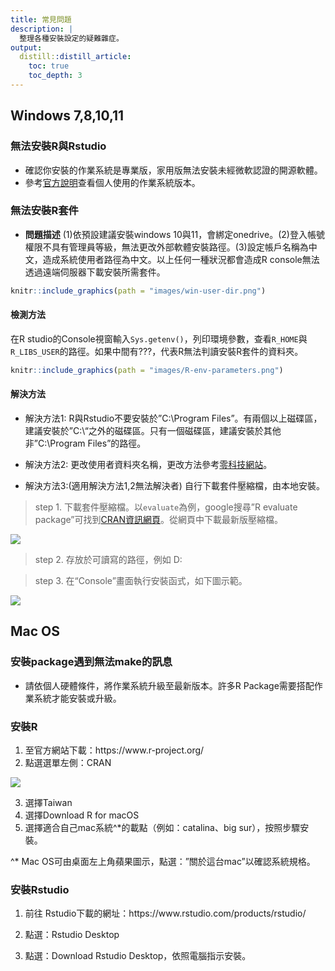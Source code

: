```yaml
---
title: 常見問題 
description: |
  整理各種安裝設定的疑難雜症。
output: 
  distill::distill_article:
    toc: true
    toc_depth: 3
---
```


## Windows 7,8,10,11

### 無法安裝R與Rstudio

- 確認你安裝的作業系統是專業版，家用版無法安裝未經微軟認證的開源軟體。
- 參考[官方說明](https://support.microsoft.com/zh-tw/windows/%E6%88%91%E6%AD%A3%E5%9C%A8%E5%9F%B7%E8%A1%8C%E5%93%AA%E5%80%8B%E7%89%88%E6%9C%AC%E7%9A%84-windows-%E4%BD%9C%E6%A5%AD%E7%B3%BB%E7%B5%B1-628bec99-476a-2c13-5296-9dd081cdd808#WindowsVersion=Windows_11)查看個人使用的作業系統版本。

### 無法安裝R套件

- **問題描述** (1)依預設建議安裝windows 10與11，會綁定onedrive。(2)登入帳號權限不具有管理員等級，無法更改外部軟體安裝路徑。(3)設定帳戶名稱為中文，造成系統使用者路徑為中文。以上任何一種狀況都會造成R console無法透過遠端伺服器下載安裝所需套件。

```r
knitr::include_graphics(path = "images/win-user-dir.png")
```

#### 檢測方法

在R studio的Console視窗輸入`Sys.getenv()`，列印環境參數，查看`R_HOME`與`R_LIBS_USER`的路徑。如果中間有???，代表R無法判讀安裝R套件的資料夾。


```r
knitr::include_graphics(path = "images/R-env-parameters.png")
```

#### 解決方法

- 解決方法1: R與Rstudio不要安裝於"C:\\Program Files"。有兩個以上磁碟區，建議安裝於"C:\\"之外的磁碟區。只有一個磁碟區，建議安裝於其他非"C:\\Program Files"的路徑。

- 解決方法2: 更改使用者資料夾名稱，更改方法參考[零科技網站](https://zerotech.club/rename-user-home-folder/)。

- 解決方法3:(適用解決方法1,2無法解決者) 自行下載套件壓縮檔，由本地安裝。

> step 1. 下載套件壓縮檔。以`evaluate`為例，google搜尋"R evaluate package"可找到[CRAN資訊網頁](https://cran.r-project.org/web/packages/evaluate/index.html)。從網頁中下載最新版壓縮檔。

![](images/R-cran-webpage.png)

> step 2. 存放於可讀寫的路徑，例如 D:\


> step 3. 在“Console"畫面執行安裝函式，如下圖示範。

![](images/R-local-install-pkgs.png)


## Mac OS

### 安裝package遇到無法make的訊息

- 請依個人硬體條件，將作業系統升級至最新版本。許多R Package需要搭配作業系統才能安裝或升級。

### 安裝R

1. 至官方網站下載：https://www.r-project.org/
2. 點選選單左側：CRAN

![](images/R-cran-top.png)

3. 選擇Taiwan 
4. 選擇Download R for macOS
5. 選擇適合自己mac系統^*的載點（例如：catalina、big sur），按照步驟安裝。

^* Mac OS可由桌面左上角蘋果圖示，點選：”關於這台mac”以確認系統規格。


### 安裝Rstudio

1. 前往 Rstudio下載的網址：https://www.rstudio.com/products/rstudio/

2. 點選：Rstudio Desktop

3. 點選：Download Rstudio Desktop，依照電腦指示安裝。


